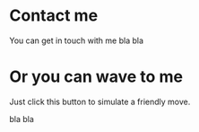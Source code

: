 
# Contact me

You can get in touch with me bla bla

# Or you can wave to me

Just click this button to simulate a friendly move.

<Wave />
bla bla
